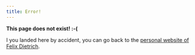 ```yaml
---
title: Error!
---
```


**This page does not exist! :-(**

I you landed here by accident, you can go back to the [personal website of Felix Dietrich](https://felix-dietrich.de).